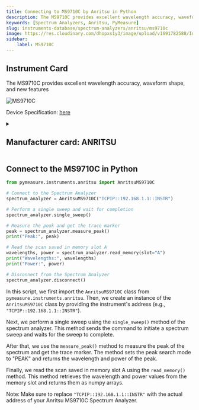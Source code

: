 ```yaml
---
title: Connecting to MS9710C by Anritsu in Python
description: The MS9710C provides excellent wavelength accuracy, waveform shape, and new features
keywords: [Spectrum Analyzers, Anritsu, PyMeasure] 
slug: instruments-database/spectrum-analyzers/anritsu/ms9710c 
image: https://res.cloudinary.com/dhopxs1y3/image/upload/v1691782588/Instruments/Spectrum%20Analyzers/MS9710C/MS9710C.jpg
sidebar:
    label: MS9710C 
---
```



## Instrument Card

The MS9710C provides excellent wavelength accuracy, waveform shape, and new features


![MS9710C](https://res.cloudinary.com/dhopxs1y3/image/upload/v1691782588/Instruments/Spectrum%20Analyzers/MS9710C/MS9710C.jpg)

Device Specification: [here](https://dl.cdn-anritsu.com/en-us/test-measurement/files/Brochures-Datasheets-Catalogs/Brochure/MS9710C_E11000.pdf)

<details style={{ marginTop: "15px"}}>
<summary><h2 style={{display:'inline'}}>Manufacturer card: ANRITSU</h2></summary>

![ANRITSU](https://res.cloudinary.com/dhopxs1y3/image/upload/v1692125977/Instruments/Vendor%20Logos/Anritsu.png)

**Anritsu** Has Testing Solutions for Automotive, Government, Data Center, & IoT Industries. Test Solutions for IoT Devices, Government Radar, Automotive, & Signal Integrity.

- Headquarters: JAPAN
- Yearly Revenue (millions, USD): 670
- Vendor Website: [here](https://www.anritsu.com/en-us/)

</details>


<FeaturedInstrumentVideo category="SPECTRUM_ANALYZERS" />

## Connect to the MS9710C in Python





<Tabs>

<SectionsCard category="SPECTRUM_ANALYZERS" manufacturer="Anritsu"></SectionsCard>

<TabItem value="PyMeasure" label="PyMeasure">


```python
from pymeasure.instruments.anritsu import AnritsuMS9710C

# Connect to the Spectrum Analyzer
spectrum_analyzer = AnritsuMS9710C("TCPIP::192.168.1.1::INSTR")

# Perform a single sweep and wait for completion
spectrum_analyzer.single_sweep()

# Measure the peak and get the trace marker
peak = spectrum_analyzer.measure_peak()
print("Peak:", peak)

# Read the scan saved in memory slot A
wavelengths, power = spectrum_analyzer.read_memory(slot="A")
print("Wavelengths:", wavelengths)
print("Power:", power)

# Disconnect from the Spectrum Analyzer
spectrum_analyzer.disconnect()
```

In this script, we first import the `AnritsuMS9710C` class from `pymeasure.instruments.anritsu`. Then, we create an instance of the `AnritsuMS9710C` class by providing the instrument's address (e.g., `"TCPIP::192.168.1.1::INSTR"`).

Next, we perform a single sweep using the `single_sweep()` method of the spectrum analyzer. This method sends the command to initiate a spectrum sweep and waits for the sweep to complete.

After that, we use the `measure_peak()` method to measure the peak of the spectrum and get the trace marker. The method sets the peak search mode to "PEAK" and returns the wavelength and power of the peak.

Finally, we read the scan saved in memory slot A using the `read_memory()` method. This method retrieves the wavelength and power values from the memory slot and returns them as numpy arrays.

Note: Make sure to replace `"TCPIP::192.168.1.1::INSTR"` with the actual address of your Anritsu MS9710C Spectrum Analyzer.

</TabItem>
</Tabs>